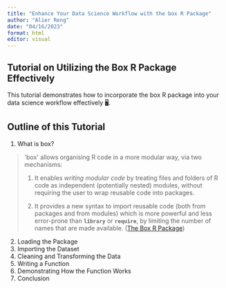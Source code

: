 ```yaml
---
title: "Enhance Your Data Science Workflow with the box R Package"
author: "Alier Reng"
date: "04/16/2023"
format: html
editor: visual
---
```


## Tutorial on Utilizing the Box R Package Effectively

This tutorial demonstrates how to incorporate the box R package into your data science workflow effectively 🖥️.

## Outline of this Tutorial

1.  What is box?

> \'box\' allows organising R code in a more modular way, via two mechanisms:
>
> 1.  It enables *writing modular code* by treating files and folders of R code as independent (potentially nested) modules, without requiring the user to wrap reusable code into packages.
>
> 2.  It provides a new syntax to import reusable code (both from packages and from modules) which is more powerful and less error-prone than **`library`** or **`require`**, by limiting the number of names that are made available.
>     ([The Box R Package](https://morioh.com/p/9a313401f051))

2.  Loading the Package
3.  Importing the Dataset
4.  Cleaning and Transforming the Data
5.  Writing a Function
6.  Demonstrating How the Function Works
7.  Conclusion
